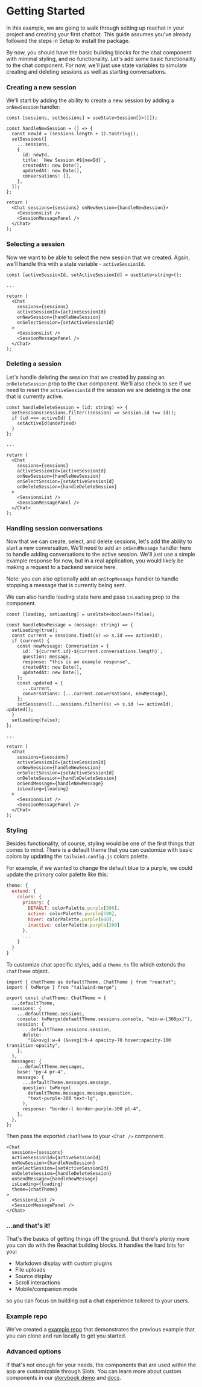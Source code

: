# Getting Started

In this example, we are going to walk through setting up reachat
in your project and creating your first chatbot. This guide assumes
you've already followed the steps in Setup to install the package.

By now, you should have the basic building blocks for the chat component with minimal styling,
and no functionality. Let's add some basic functionality to the chat component. For now, we'll
just use state variables to simulate creating and deleting sessions as well as starting
conversations.

### Creating a new session

We'll start by adding the ability to create a new session by adding a `onNewSession` handler:

```tsx copy
const [sessions, setSessions] = useState<Session[]>([]);

const handleNewSession = () => {
  const newId = (sessions.length + 1).toString();
  setSessions([
    ...sessions,
    {
      id: newId,
      title: `New Session #${newId}`,
      createdAt: new Date(),
      updatedAt: new Date(),
      conversations: [],
    },
  ]);
};

return (
  <Chat sessions={sessions} onNewSession={handleNewSession}>
    <SessionsList />
    <SessionMessagePanel />
  </Chat>
);
```

### Selecting a session

Now we want to be able to select the new session that we created. Again, we'll handle
this with a state variable - `activeSessionId`.

```tsx copy
const [activeSessionId, setActiveSessionId] = useState<string>();

...

return (
  <Chat
    sessions={sessions}
    activeSessionId={activeSessionId}
    onNewSession={handleNewSession}
    onSelectSession={setActiveSessionId}
  >
    <SessionsList />
    <SessionMessagePanel />
  </Chat>
);
```

### Deleting a session

Let's handle deleting the session that we created by passing an `onDeleteSession` prop
to the `Chat` component. We'll also check to see if we need to reset the `activeSessionId`
if the session we are deleting is the one that is currently active.

```tsx copy
const handleDeleteSession = (id: string) => {
  setSessions(sessions.filter((session) => session.id !== id));
  if (id === activeId) {
    setActiveId(undefined)
  }
};

...

return (
  <Chat
    sessions={sessions}
    activeSessionId={activeSessionId}
    onNewSession={handleNewSession}
    onSelectSession={setActiveSessionId}
    onDeleteSession={handleDeleteSession}
  >
    <SessionsList />
    <SessionMessagePanel />
  </Chat>
);
```

### Handling session conversations

Now that we can create, select, and delete sessions, let's add the ability to start a new
conversation. We'll need to add an `onSendMessage` handler here to handle adding conversations
to the active session. We'll just use a simple example response for now, but in a real
application, you would likely be making a request to a backend service here.

Note: you can also optionally add an `onStopMessage` handler to handle
stopping a message that is currently being sent.

We can also handle loading state here and pass `isLoading` prop to the component.

```tsx copy
const [loading, setLoading] = useState<boolean>(false);

const handleNewMessage = (message: string) => {
  setLoading(true);
  const current = sessions.find((s) => s.id === activeId);
  if (current) {
    const newMessage: Conversation = {
      id: `${current.id}-${current.conversations.length}`,
      question: message,
      response: "this is an example response",
      createdAt: new Date(),
      updatedAt: new Date(),
    };
    const updated = {
      ...current,
      conversations: [...current.conversations, newMessage],
    };
    setSessions([...sessions.filter((s) => s.id !== activeId), updated]);
  }
  setLoading(false);
};

...

return (
  <Chat
    sessions={sessions}
    activeSessionId={activeSessionId}
    onNewSession={handleNewSession}
    onSelectSession={setActiveSessionId}
    onDeleteSession={handleDeleteSession}
    onSendMessage={handleNewMessage}
    isLoading={loading}
  >
    <SessionsList />
    <SessionMessagePanel />
  </Chat>
);

```

### Styling

Besides functionality, of course, styling would be one of the first things that
comes to mind. There is a default theme that you can customize with basic colors by
updating the `tailwind.config.js` colors palette.

For example, if we wanted to change the default blue to a purple, we could update the
primary color palette like this:

```js copy
theme: {
  extend: {
    colors: {
      primary: {
        DEFAULT: colorPalette.purple[500],
        active: colorPalette.purple[500],
        hover: colorPalette.purple[600],
        inactive: colorPalette.purple[200]
      },
      ...
    }
  }
}
```

To customize chat specific styles, add a `theme.ts` file which extends the `chatTheme`
object.

```tsx copy
import { chatTheme as defaultTheme, ChatTheme } from "reachat";
import { twMerge } from "tailwind-merge";

export const chatTheme: ChatTheme = {
  ...defaultTheme,
  sessions: {
    ...defaultTheme.sessions,
    console: twMerge(defaultTheme.sessions.console, "min-w-[300px]"),
    session: {
      ...defaultTheme.sessions.session,
      delete:
        "[&>svg]:w-4 [&>svg]:h-4 opacity-70 hover:opacity-100 transition-opacity",
    },
  },
  messages: {
    ...defaultTheme.messages,
    base: "py-4 pr-4",
    message: {
      ...defaultTheme.messages.message,
      question: twMerge(
        defaultTheme.messages.message.question,
        "text-purple-300 text-lg",
      ),
      response: "border-l border-purple-300 pl-4",
    },
  },
};
```

Then pass the exported `chatTheme` to your `<Chat />` component.

```tsx copy
<Chat
  sessions={sessions}
  activeSessionId={activeSessionId}
  onNewSession={handleNewSession}
  onSelectSession={setActiveSessionId}
  onDeleteSession={handleDeleteSession}
  onSendMessage={handleNewMessage}
  isLoading={loading}
  theme={chatTheme}
>
  <SessionsList />
  <SessionMessagePanel />
</Chat>
```

### ...and that's it!

That's the basics of getting things off the ground. But there's plenty more you can do
with the Reachat building blocks. It handles the hard bits for you:

- Markdown display with custom plugins
- File uploads
- Source display
- Scroll interactions
- Mobile/companion mode

so you can focus on building out a chat experience tailored to your users.

### Example repo

We've created a [example repo](https://github.com/reaviz/reachat-example) that demonstrates
the previous example that you can clone and run locally to get you started.

### Advanced options

If that's not enough for your needs, the components that are used within the app are
customizable through Slots. You can learn more about custom components in our
[storybook demo](https://storybook.reachat.dev/?path=/story/demos-console--custom-components)
and [docs](/docs/customizations/custom).
